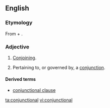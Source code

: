==English==

===Etymology===
From {{term|conjunction}} + {{term|-al}}.

===Adjective===
{{en-adj|-}}

# [[conjoin|Conjoin]]ing.
# {{context|linguistics|lang=en}} Pertaining to, or governed by, a [[conjunction]].

====Derived terms====
* [[conjunctional clause]]

[[ta:conjunctional]]
[[vi:conjunctional]]